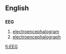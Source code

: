 ==English==
==={{initialism}}===
'''EEG'''

#[[electroencephalogram]]
#[[electroencephalograph]]

[[fi:EEG]]